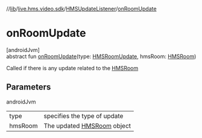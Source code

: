 //[lib](/api-reference/android/v2/home/content)/[live.hms.video.sdk](../index)/[HMSUpdateListener](index)/[onRoomUpdate](on-room-update)

# onRoomUpdate

[androidJvm]\
abstract fun [onRoomUpdate](on-room-update)(type: [HMSRoomUpdate](../../live.hms.video.sdk.models.enums/-h-m-s-room-update/index), hmsRoom: [HMSRoom](../../live.hms.video.sdk.models/-h-m-s-room/index))

Called if there is any update related to the [HMSRoom](../../live.hms.video.sdk.models/-h-m-s-room/index)

## Parameters

androidJvm

|         |                                                                                 |
| ------- | ------------------------------------------------------------------------------- |
| type    | specifies the type of update                                                    |
| hmsRoom | The updated [HMSRoom](../../live.hms.video.sdk.models/-h-m-s-room/index) object |
